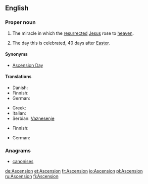 {{also|ascension|ascensión|Ascensión}}
==English==

===Proper noun===
{{en-proper noun}}

# {{Christianity}} The miracle in which the [[resurrected]] [[Jesus]] rose to [[heaven]].
# The day this is celebrated, 40 days after [[Easter]].

====Synonyms====
* {{sense|day}} [[Ascension Day]]

====Translations====
{{trans-top|Christian miracle}}
* Danish: {{t|da|himmelfart|c}}
* Finnish: {{t-|fi|taivaaseenastuminen}}
* German: {{t+|de|Christi Himmelfahrt}}
{{trans-mid}}
* Greek: {{t|el|Ανάληψη|f|tr=Análipsi}}
* Italian: {{t-|it|Ascensione|f}}
* Serbian: [[Vaznesenje]] {{n}}
{{trans-bottom}}
{{trans-top|day celebrated}}
* Finnish: {{t+|fi|helatorstai}}
{{trans-mid}}
* German: {{t+|de|Himmelfahrt|f}}
{{trans-bottom}}

===Anagrams===
* [[canonises#English|canonises]]

[[de:Ascension]]
[[et:Ascension]]
[[fr:Ascension]]
[[io:Ascension]]
[[pl:Ascension]]
[[ru:Ascension]]
[[fi:Ascension]]